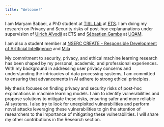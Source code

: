 ```yaml
---
title: "Welcome!"
---
```





I am Maryam Babaei, a PhD student at [TISL Lab](https://tisl-lab.github.io/)  at [ETS](https://www.etsmtl.ca). I am doing my research on Privacy and Security risks of post-hoc explananations under supervision of [Ulrich Aïvodji](https://aivodji.github.io/) at ETS and [Sébastien Gambs](https://sebastiengambs.openum.ca/) at [UQAM](https://uqam.ca/).

I am also a student member at [NSERC CREATE - Responsible Development of Artificial Intelligence ](https://www.torontomu.ca/responsible-ai/) and [Mila](https://mila.quebec/en)

My commitment to security, privacy, and ethical machine learning research has been shaped by my
personal, academic, and professional experiences. 
With my background in addressing user privacy concerns and understanding the intricacies of data processing systems, I am committed to ensuring that advancements in AI adhere to strong ethical principles.

My thesis focuses on finding privacy and security risks of post-hoc explanations in machine learning models. I aim to identify vulnerabilities and propose solutions to mitigate these risks, ensuring safer and more reliable AI systems.
I also try to look for unexploited vulnerabilities and perform novel attacks leveraging these vulnerabilities to gin the attention of researchers to the importance of mitigating these vulnerabilities.
I will share my other contributions in the Research section. 